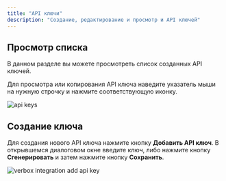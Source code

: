 ```yaml
---
title: "API ключи"
description: "Создание, редактирование и просмотр и API ключей"
---
```


## Просмотр списка

В данном разделе вы можете просмотреть список созданных API ключей.

Для просмотра или копирования API ключа наведите указатель мыши на нужную строчку и нажмите соответствующую иконку.

<img src="/images/lk-api-keys.jpg" alt="api keys" />

## Создание ключа

Для создания нового API ключа нажмите кнопку **Добавить API ключ**. В открывшемся диалоговом окне введите ключ, либо нажмите кнопку **Сгенерировать** и затем нажмите кнопку **Сохранить**.

<img src="/images/integrations-verbox-add-api-key.jpg" alt="verbox integration add api key" />

